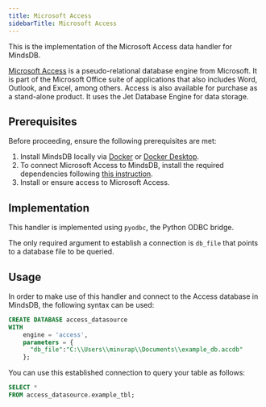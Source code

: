 ```yaml
---
title: Microsoft Access
sidebarTitle: Microsoft Access
---
```


This is the implementation of the Microsoft Access data handler for MindsDB.

[Microsoft Access](https://www.microsoft.com/en-us/microsoft-365/access) is a pseudo-relational database engine from Microsoft. It is part of the Microsoft Office suite of applications that also includes Word, Outlook, and Excel, among others. Access is also available for purchase as a stand-alone product. It uses the Jet Database Engine for data storage.

## Prerequisites

Before proceeding, ensure the following prerequisites are met:

1. Install MindsDB locally via [Docker](/setup/self-hosted/docker) or [Docker Desktop](/setup/self-hosted/docker-desktop).
2. To connect Microsoft Access to MindsDB, install the required dependencies following [this instruction](/setup/self-hosted/docker#install-dependencies).
3. Install or ensure access to Microsoft Access.

## Implementation

This handler is implemented using `pyodbc`, the Python ODBC bridge.

The only required argument to establish a connection is `db_file` that points to a database file to be queried.

## Usage

In order to make use of this handler and connect to the Access database in MindsDB, the following syntax can be used:

```sql
CREATE DATABASE access_datasource
WITH
    engine = 'access',
    parameters = {
      "db_file":"C:\\Users\\minurap\\Documents\\example_db.accdb"
    };
```

You can use this established connection to query your table as follows:

```sql
SELECT *
FROM access_datasource.example_tbl;
```
